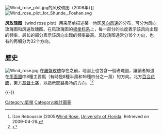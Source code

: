 [[File:Wind_rose_plot.jpg|thumb]]的风玫瑰图（2008年）]]
[[File:Wind_rose_plot_for_Shunde,_Foshan.svg|thumb]]

'''风玫瑰图'''（wind rose plot）用来简单描述某一地区[[风向|风向]][[风速|风速]]的分布，可分为风向玫瑰图和风速玫瑰图。在风玫瑰图的[[极坐标系|极坐标系]]上，每一部分的长度表示该风向出现的频率，最长的部分表示该风向出现的频率最高。风玫瑰图通常分16个方向，也有的再细分为32个方向。

== 歷史 ==
[[File:Wind_rose.jpg|thumb]]
在[[羅盤玫瑰|羅盤玫瑰]]存在之前，地圖上也包含一個玫瑰圖，讓讀者知道在[[平面圖|平面圖]]中8種主要風（有時是8種半風和16種四分之一風）的方向。北方[[百合花飾|百合花飾]]，東方[[基督十字|基督十字]]，以指示耶路撒冷的方向。<ref>Dan Reboussin (2005)[http://web.uflib.ufl.edu/cm/africana/windrose.htm Wind Rose.] [[University_of_Florida|University of Florida]]. Retrieved on 2009-04-26.</ref><ref>{{cite web|last=Thoen |first=Bill |url=http://www.gisnet.com/notebook/comprose.php |title=Origins of the Compass Rose |publisher=GISNet |access-date=2011-12-18}}</ref>

{{-}}

{{commons category|Wind roses}}

{{Climate-stub}}

[[Category:氣候|Category:氣候]]
[[Category:統計圖表|Category:統計圖表]]